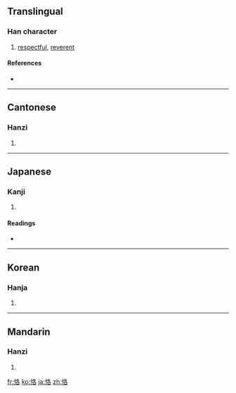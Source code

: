 ==Translingual==

===Han character===
{{Han char|rn=61|rad=心|as=06|sn=9|four=9706<sub>4</sub>|canj=心竹水口 (PHER)}}

# [[respectful]], [[reverent]]

====References====
* {{Han ref|kx=0385.120|dkj=10592|dj=0717.010|hdz=42298.030|uh=606A|ud=24682|bh=ABF1|bd=44017}}

----

==Cantonese==

===Hanzi===
{{yue-hanzi|jyut=|y=kok3}}

# {{defn|Cantonese}}

----

==Japanese==

===Kanji===
{{ja-kanji|grade=|rs=心06}}

# {{defn|Japanese}}

====Readings====
* {{ja-readings|on=[[かく]] (kaku)|kun=[[つつしむ]] (tsutsushimu)}}

----

==Korean==

===Hanja===
{{ko-hanja|hangeul=각|eumhun=|rv=gak|mr=kak|y=kak}}

# {{defn|Korean}}

----

==Mandarin==

===Hanzi===
{{cmn-hanzi|pin=[[kè]] ([[ke4]])|wg=k'o<sup>4</sup>}}

# {{defn|Mandarin}}

[[fr:恪]]
[[ko:恪]]
[[ja:恪]]
[[zh:恪]]